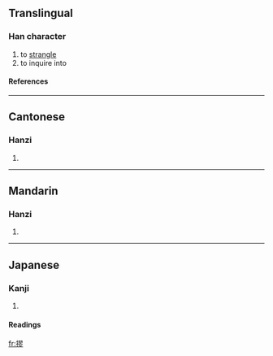 ==Translingual==
===Han character===
{{Han char|rn=64|rad=手|as=11|sn=14|four=5702<sub>2</sub>|canj=手尸一竹 (QSMH)}}
# to [[strangle]]
# to inquire into
====References====
{{Han ref|kx=0449.140|dkj=12564|dj=0799.390|hdz=31950.140|uh=644E|ud=25678|bh=E1E5|bd=57829}}
{{rfc-auto}}
----
==Cantonese==
===Hanzi===
{{yue-hanzi|jyut=}}
# {{defn|Cantonese}}

----
==Mandarin==
===Hanzi===
{{cmn-hanzi|pin=[[liáo]] (liao2)|wg=liao<sup>2</sup>}}
# {{defn|Mandarin}}

----
==Japanese==
===Kanji===
{{ja-kanji|grade=|rs=手11}}
# {{defn|Japanese}} 
====Readings====
{{ja-readings|on=[[きゅう]] (kyū), [[りゅう]] (ryū), [[く]] (ku)|kun=[[くくる]] (kukuru)}}

[[fr:摎]]